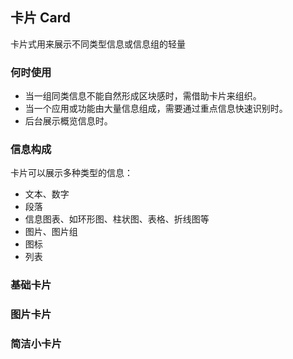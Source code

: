 ## 卡片 Card

卡片式用来展示不同类型信息或信息组的轻量

### 何时使用

- 当一组同类信息不能自然形成区块感时，需借助卡片来组织。
- 当一个应用或功能由大量信息组成，需要通过重点信息快速识别时。
- 后台展示概览信息时。

### 信息构成

卡片可以展示多种类型的信息：

- 文本、数字
- 段落
- 信息图表、如环形图、柱状图、表格、折线图等
- 图片、图片组
- 图标
- 列表

### 基础卡片


<Demo />

### 图片卡片


<Demo2 />

### 简洁小卡片


<Demo3 />
